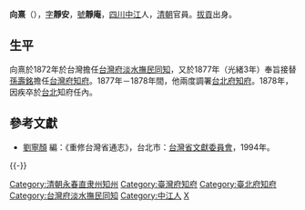 '''向熹'''（{{bd|？||1878年|catIdx=Xiang向燾}}），[[表字|字]]'''靜安'''，[[號|號]]'''靜庵'''，[[四川|四川]][[中江|中江]]人，[[清朝|清朝]]官員。[[拔貢|拔貢]]出身。

== 生平 ==
向熹於1872年於台灣擔任[[台灣府淡水撫民同知|台灣府淡水撫民同知]]，又於1877年（光緒3年）奉旨接替[[孫壽銘|孫壽銘]]擔任[[台灣府知府|台灣府知府]]。1877年－1878年間，他兩度調署[[台北府知府|台北府知府]]。1878年，因疾卒於[[台北|台北]]知府任內。

== 參考文獻 ==
{{Reflist}}
* [[劉寧顏|劉寧顏]] 編：《重修台灣省通志》，台北市：[[台灣省文獻委員會|台灣省文獻委員會]]，1994年。

{{-}}
{{start box}}
{{s-off}}
{{succession box|[[翁學本|翁學本]]|[[張夢元|張夢元]]|[[永春州|永春州]][[知州|知州]]|[[同治|同治]]十年－十一年<br />（1871－1872年）}}
{{s-before|[[周式濂|周式濂]]}}
{{s-title|[[台灣府淡水撫民同知|台灣府淡水撫民同知]]|1872年上任}}
{{s-after|[[何恩綺|何恩綺]]}}
{{s-before|[[孫壽銘|孫壽銘]]}}
{{s-title|[[台灣府知府|台灣府知府]]|1877年上任}}
{{s-after|[[張夢元|張夢元]]}}
{{s-before|[[陳星聚|陳星聚]]}}
{{s-title|[[台北府知府|台北府知府]]|1877年上任}}
{{s-after|[[林達泉|林達泉]]}}
{{s-before|[[林達泉|林達泉]]}}
{{s-title|[[台北府知府|台北府知府]]|1878年上任}}
{{s-after|[[陳星聚|陳星聚]]}}
{{end box}}

[[Category:清朝永春直隶州知州|Category:清朝永春直隶州知州]]
[[Category:臺灣府知府|Category:臺灣府知府]]
[[Category:臺北府知府|Category:臺北府知府]]
[[Category:台灣府淡水撫民同知|Category:台灣府淡水撫民同知]]
[[Category:中江人|Category:中江人]]
[[Category:向姓|X]]